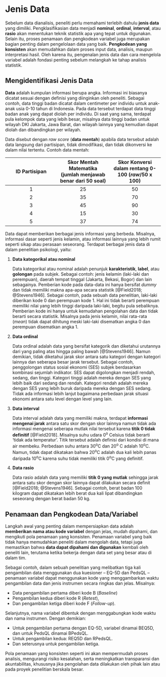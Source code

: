 # Jenis Data {#sec-jenis-data}

Sebelum data dianalisis, peneliti perlu memahami terlebih dahulu **jenis data** yang dimiliki. Pengklasifikasian data menjadi **nominal**, **ordinal**, **interval**, atau **rasio** akan menentukan teknik statistik apa yang tepat untuk digunakan. Selain itu, proses penamaan dan pengkodean variabel juga merupakan bagian penting dalam pengelolaan data yang baik. **Pengkodean yang konsisten** akan memudahkan dalam proses input data, analisis, maupun interpretasi hasil. Oleh karena itu, pengenalan jenis data dan cara mengelola variabel adalah fondasi penting sebelum melangkah ke tahap analisis statistik.

## Mengidentifikasi Jenis Data

**Data**\index{Data} adalah kumpulan informasi berupa angka. Informasi ini biasanya dicatat sesuai dengan definisi yang diinginkan oleh peneliti. Sebagai contoh, data tinggi badan dicatat dalam centimeter per individu untuk anak-anak usia 0-10 tahun di Indonesia. Pada data tersebut terdapat data tinggi badan anak yang dapat diolah per individu. Di saat yang sama, terdapat pula kelompok data yang lebih besar, misalnya data tinggi badan untuk wilayah DKI Jakarta, Jawa Barat, dan wilayah lainnya yang kemudian dapat diolah dan dibandingkan per wilayah.

Data disebut dengan *raw score* (**data mentah**) apabila data tersebut adalah data langsung dari partisipan, tidak dimodifikasi, dan tidak dikonversi ke dalam nilai tertentu. Contoh data mentah:

| ID Partisipan | Skor Mentah Matematika (jumlah menjawab benar dari 50 soal) | Skor Konversi dalam rentang 0-100 (*raw*/50 x 100) |
|:--:|:--:|:--:|
| 1 | 25 | 50 |
| 2 | 35 | 70 |
| 3 | 45 | 90 |
| 4 | 15 | 30 |
| 5 | 37 | 74 |

Data dapat memberikan berbagai jenis informasi yang berbeda. Misalnya, informasi dasar seperti jenis kelamin, atau informasi lainnya yang lebih rumit seperti sikap atau perasaan seseorang. Terdapat berbagai jenis data di dalam penelitian psikologi, yaitu:

1.  **Data kategorikal atau nominal**

    Data kategorikal atau nominal adalah penunjuk **karakteristik**, **label**, atau **golongan** pada subjek. Sebagai contoh: jenis kelamin (laki-laki dan perempuan), daerah tempat tinggal (Jakarta, Bekasi, Bogor) dan lain sebagainya. Pemberian kode pada data-data ini hanya bersifat *dummy* dan tidak memiliki makna apa-apa secara statistik [@Field2018; @Stevens1946]. Sebagai contoh, pada sebuah data penelitian, laki-laki diberikan kode 0 dan perempuan kode 1. Hal ini tidak berarti perempuan memiliki nilai yang lebih tinggi daripada laki-laki, begitu pula sebaliknya. Pemberian kode ini hanya untuk kemudahan pengolahan data dan tidak berarti secara statistik. Misalnya pada jenis kelamin, nilai rata-rata (*mean*) tidak dapat dihitung meski laki-laki disematkan angka 0 dan perempuan disematkan angka 1.

2.  **Data ordinal**

    Data ordinal adalah data yang bersifat kategorik dan diketahui urutannya dari yang paling atas hingga paling bawah [@Stevens1946]. Namun demikian, tidak diketahui jarak skor antara satu kategori dengan kategori lainnya dan seberapa besar jarak tersebut. Sebagai contoh, penggolongan status sosial ekonomi (SES) subjek berdasarkan kombinasi sejumlah indikator. SES dapat digolongkan menjadi rendah, sedang, dan tinggi. Kategori tinggi adalah mereka dengan SES yang lebih baik dari sedang dan rendah. Kategori rendah adalah mereka dengan SES yang lebih buruk daripada mereka dengan SES sedang. Tidak ada informasi lebih lanjut bagaimana perbedaan jarak situasi ekonomi antara satu level dengan level yang lain.

3.  **Data interval**

    Data interval adalah data yang memiliki makna, terdapat **informasi mengenai jarak** antara satu skor dengan skor lainnya namun tidak ada informasi mengenai seberapa mutlak nilai tersebut karena **titik 0 tidak definitif** [@Field2018]. Misalnya suhu udara 0^o^ Celsius tidak berarti ‘tidak ada temperatur’. Titik tersebut adalah definisi dari kondisi di mana air membeku. Perbedaan suhu antara 30^o^C dan 20^o^ C adalah 10^o^C. Namun, tidak dapat dikatakan bahwa 20^o^C adalah dua kali lebih panas daripada 10^o^C karena suhu tidak memiliki titik 0^o^C yang definitif.

4.  **Data rasio**

    Data rasio adalah data yang memiliki **titik 0 yang mutlak** sehingga jarak antara satu skor dengan skor lainnya dapat dilakukan secara definit [@Field2018; @Stevens1946]. Sebagai contoh, berat badan 100 kilogram dapat dikatakan lebih berat dua kali lipat dibandingkan seseorang dengan berat badan 50 kg.

## Penamaan dan Pengkodean Data/Variabel

Langkah awal yang penting dalam mempersiapkan data adalah **memberikan nama atau kode variabel** dengan jelas, mudah dipahami, dan mengikuti pola penamaan yang konsisten. Penamaan variabel yang baik tidak hanya memudahkan peneliti dalam mengolah data, tetapi juga memastikan bahwa **data dapat dipahami** **dan digunakan** kembali oleh peneliti lain, terutama ketika bekerja dengan data set yang besar atau di dalam tim.

Sebagai contoh, dalam sebuah penelitian yang melibatkan tiga kali pengambilan data menggunakan dua kuesioner – EQ-5D dan PedsQL – penamaan variabel dapat menggunakan kode yang menggambarkan waktu pengambilan data dan jenis instrumen secara ringkas dan jelas. Misalnya:

-   Data pengambilan pertama diberi kode B (*Baseline*)
-   Pengambilan kedua diberi kode R (*Retest*),
-   Dan pengambilan ketiga diberi kode F (*Follow-up*).

Selanjutnya, nama variabel dibentuk dengan menggabungkan kode waktu dan nama instrumen. Dengan demikian:

-   Untuk pengambilan pertama dengan EQ-5D, variabel dinamai BEQ5D, dan untuk PedsQL dinamai BPedsQL.
-   Untuk pengambilan kedua: REQ5D dan RPedsQL.
-   Dan seterusnya untuk pengambilan ketiga.

Pola penamaan yang konsisten seperti ini akan mempermudah proses analisis, mengurangi risiko kesalahan, serta meningkatkan transparansi dan akuntabilitas, khususnya jika pengolahan data dilakukan oleh pihak lain atau pada proyek penelitian berskala besar.
